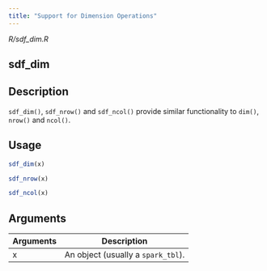 ```yaml
---
title: "Support for Dimension Operations"
---
```


*R/sdf_dim.R*

## sdf_dim

## Description
`sdf_dim()`,  `sdf_nrow()` and `sdf_ncol()` provide similar functionality to `dim()`, `nrow()` and `ncol()`. 


## Usage
```r
sdf_dim(x) 

sdf_nrow(x) 

sdf_ncol(x) 
```

## Arguments
|Arguments|Description|
|---|---|
| x | An object (usually a `spark_tbl`). |







